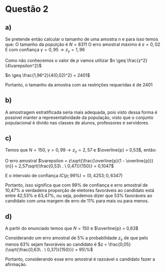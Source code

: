 # Questão 2

## a)

Se pretende então calcular o tamanho de uma amostra $n$ e para isso temos que:
O tamanho da populção é $N = 8311$
O erro amostral máximo é $\varepsilon = 0,02$
E com confiança $\gamma = 0,95 \rightarrow z_{\gamma} = 1,96$

Como não conhecemos o valor de $p$ vamos utilizar  $n \geq \frac{z^2}{4\varepsilon^2}$


$n \geq \frac{1,96^2}{4(0,02)^2} = 2401$

Portanto, o tamanho da amostra com as restrições requeridas é de $2401$

## b)
A amostragem estratificada seria mais adequada, pois visto dessa forma é possível manter a representatividade da população, visto que o conjunto populacional é divido nas classes de alunos, professores e servidores.

## c)

Temos que $N = 150$, $\gamma = 0,99 \rightarrow z_{\gamma} = 2,57$ e $\overline{p} = 0,53$, então:

O erro amostral $\varepsilon = z\sqrt{\frac{\overline{p}(1 - \overline{p})}{n}} = 2,57\sqrt{\frac{0,53\ . \ 0,47)}{150}} = 0,1047$

E o intervalo de confiança $IC(p; 99\%) = (0,4253;0,6347)$

Portanto, isso significa que com 99% de confiança e erro amostral de 10,47% a verdadeira proporção de eleitores favoráveis ao candidato está entre 42,53% e 63,47%, ou seja, podemos dizer que 53% favoráveis ao candidato com uma margem de erro de 11% para mais ou para menos.

## d)

A partir do enunciado temos que $N = 150$ e $\overline{p} = 0,63$

Considerando um erro amostral de 5% a probabilidade $z_{\gamma}$ de que pelo menos 63% sejam favoráveis ao candidato é 
$z = \frac{0,05}{\sqrt{\frac{0,63\ . \ 0,37)}{150}}} = 95\%$

Portanto, considerando esse erro amostral é razoável o candidato fazer a afirmação.